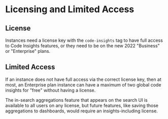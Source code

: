 # Licensing and Limited Access

## License

Instances need a license key with the `code-insights` tag to have full access to Code Insights features, or they need to be on the new 2022 "Business" or "Enterprise" plans.

## Limited Access

If an instance does not have full access via the correct license key, then at most, an Enterprise plan instance can have a maximum of two global code insights for "free" without having a license.

The in-search aggregations feature that appears on the search UI is available to all users on any license, but future features, like saving those aggregations to dashboards, would require an insights-including license.
